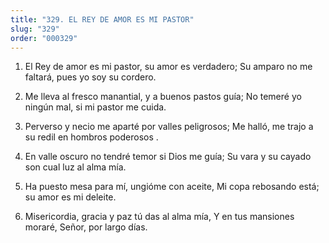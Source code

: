 ```yaml
---
title: "329. EL REY DE AMOR ES MI PASTOR"
slug: "329"
order: "000329"
---
```


1. El Rey de amor es mi pastor, su amor es verdadero; Su amparo no me faltará, pues yo soy su cordero.

2. Me lleva al fresco manantial, y a buenos pastos guía;
No temeré yo ningún mal, si mi pastor me cuida.

3. Perverso y necio me aparté por valles peligrosos;
Me halló, me trajo a su redil en hombros poderosos .

4. En valle oscuro no tendré temor si Dios me guía; Su vara y su cayado son cual luz al alma mía.

5. Ha puesto mesa para mí, ungióme con aceite, Mi copa rebosando está; su amor es mi deleite.

6. Misericordia, gracia y paz tú das al alma mía,
Y en tus mansiones moraré, Señor, por largo días.